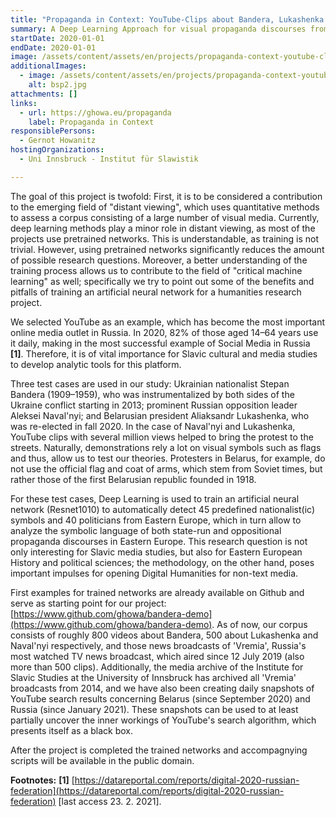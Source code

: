 ```yaml
---
title: "Propaganda in Context: YouTube-Clips about Bandera, Lukashenka and Naval'nyi"
summary: A Deep Learning Approach for visual propaganda discourses from Eastern Europe
startDate: 2020-01-01
endDate: 2020-01-01
image: /assets/content/assets/en/projects/propaganda-context-youtube-clips-about-bandera-lukashenka-and-navalnyi/bsp2.jpg
additionalImages:
  - image: /assets/content/assets/en/projects/propaganda-context-youtube-clips-about-bandera-lukashenka-and-navalnyi/additionalImages/bsp2.jpg
    alt: bsp2.jpg
attachments: []
links:
  - url: https://ghowa.eu/propaganda
    label: Propaganda in Context
responsiblePersons:
  - Gernot Howanitz
hostingOrganizations:
  - Uni Innsbruck - Institut für Slawistik

---
```

The goal of this project is twofold: First, it is to be considered a contribution to the emerging field of "distant viewing", which uses quantitative methods to assess a corpus consisting of a large number of visual media. Currently, deep learning methods play a minor role in distant viewing, as most of the projects use pretrained networks. This is understandable, as training is not trivial. However, using pretrained networks significantly reduces the amount of possible research questions. Moreover, a better understanding of the training process allows us to contribute to the field of "critical machine learning" as well; specifically we try to point out some of the benefits and pitfalls of training an artificial neural network for a humanities research project.

We selected YouTube as an example, which has become the most important online media outlet in Russia. In 2020, 82% of those aged 14–64 years use it daily, making in the most successful example of Social Media in Russia **\[1\]**. Therefore, it is of vital importance for Slavic cultural and media studies to develop analytic tools for this platform.

Three test cases are used in our study: Ukrainian nationalist Stepan Bandera (1909–1959), who was instrumentalized by both sides of the Ukraine conflict starting in 2013; prominent Russian opposition leader Aleksei Naval'nyi; and Belarusian president Aliaksandr Lukashenka, who was re-elected in fall 2020. In the case of Naval'nyi and Lukashenka, YouTube clips with several million views helped to bring the protest to the streets. Naturally, demonstrations rely a lot on visual symbols such as flags and thus, allow us to test our theories. Protesters in Belarus, for example, do not use the official flag and coat of arms, which stem from Soviet times, but rather those of the first Belarusian republic founded in 1918.

For these test cases, Deep Learning is used to train an artificial neural network (Resnet1010) to automatically detect 45 predefined nationalist(ic) symbols and 40 politicians from Eastern Europe, which in turn allow to analyze the symbolic language of both state-run and oppositional propaganda discourses in Eastern Europe. This research question is not only interesting for Slavic media studies, but also for Eastern European History and political sciences; the methodology, on the other hand, poses important impulses for opening Digital Humanities for non-text media.

First examples for trained networks are already available on Github and serve as starting point for our project: [https://www.github.com/ghowa/bandera-demo](https://www.github.com/ghowa/bandera-demo). As of now, our corpus consists of roughly 800 videos about Bandera, 500 about Lukashenka and Naval'nyi respectively, and those news broadcasts of 'Vremia', Russia's most watched TV news broadcast, which aired since 12 July 2019 (also more than 500 clips). Additionally, the media archive of the Institute for Slavic Studies at the University of Innsbruck has archived all 'Vremia' broadcasts from 2014, and we have also been creating daily snapshots of YouTube search results concerning Belarus (since September 2020) and Russia (since January 2021). These snapshots can be used to at least partially uncover the inner workings of YouTube's search algorithm, which presents itself as a black box.

After the project is completed the trained networks and accompagnying scripts will be available in the public domain.

**Footnotes:**
**\[1\]** [https://datareportal.com/reports/digital-2020-russian-federation](https://datareportal.com/reports/digital-2020-russian-federation) \[last access 23. 2. 2021\].
